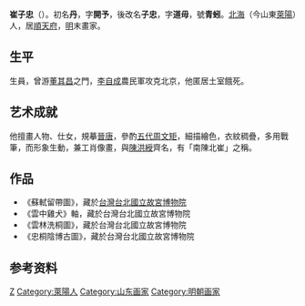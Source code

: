 '''崔子忠'''（{{bd|？||1644年|catIdx=C}}）。初名'''丹'''，字'''開予'''，後改名'''子忠'''，字'''道毋'''，號'''青蚓'''。[[北海郡|北海]]（今山東[[莱阳|萊陽]]）人，居[[顺天府|順天府]]，[[明|明]]末畫家。

==生平==
生員，曾游[[董其昌|董其昌]]之門，[[李自成|李自成]]農民軍攻克北京，他匿居土室餓死。

== 艺术成就 ==
他擅畫人物、仕女，規摹[[晋|晉]][[唐|唐]]，參酌[[五代|五代]][[周文矩|周文矩]]，細描繪色，衣紋稠疊，多用戰筆，而形象生動，兼工肖像畫，與[[陈洪绶|陳洪綬]]齊名，有「南陳北崔」之稱。

== 作品 ==
* 《蘇軾留帶圖》，藏於[[台灣|台灣]][[台北|台北]][[國立故宮博物院|國立故宮博物院]]
* 《雲中雞犬》軸，藏於台灣台北國立故宮博物院
* 《雲林洗桐圖》，藏於台灣台北國立故宮博物院
* 《忠桐陰博古圖》，藏於台灣台北國立故宮博物院

== 参考资料 ==
{{reflist}}

{{Authority control}}

{{DEFAULTSORT:Cui崔}}
[[Category:崔姓|Z]]
[[Category:萊陽人|Category:萊陽人]]
[[Category:山东画家|Category:山东画家]]
[[Category:明朝画家|Category:明朝画家]]